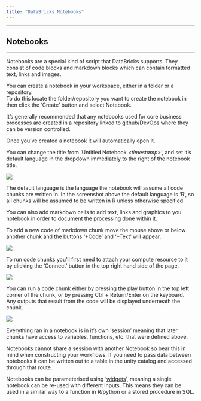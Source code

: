 ```yaml
---
title: "DataBricks Notebooks"
---
```


------------------------------------------------------------------------

## Notebooks

------------------------------------------------------------------------

Notebooks are a special kind of script that DataBricks supports. They consist of code blocks and markdown blocks which can contain formatted text, links and images.

You can create a notebook in your workspace, either in a folder or a repository.\
To do this locate the folder/repository you want to create the notebook in then click the 'Create' button and select Notebook.

::: callout-tip
It's generally recommended that any notebooks used for core business processes are created in a repository linked to github/DevOps where they can be version controlled.
:::

Once you've created a notebook it will automatically open it.

You can change the title from 'Untitled Notebook *\<timestamp\>*', and set it's default language in the dropdown immediately to the right of the notebook title.

![](/images/ada-notebook.png)

The default language is the language the notebook will assume all code chunks are written in. In the screenshot above the default language is 'R', so all chunks will be assumed to be written in R unless otherwise specified.

You can also add markdown cells to add text, links and graphics to you notebook in order to document the processing done within it.

To add a new code of markdown chunk move the mouse above or below another chunk and the buttons '+Code' and '+Text' will appear.

![](/images/ada-notebook-add-chunk.png)

To run code chunks you'll first need to attach your compute resource to it by clicking the 'Connect' button in the top right hand side of the page.

![](/images/ada-notebook-attach.png)

You can run a code chunk either by pressing the play button in the top left corner of the chunk, or by pressing Ctrl + Return/Enter on the keyboard. Any outputs that result from the code will be displayed underneath the chunk.

![](/images/ada-notebook-chunk-output.png)

Everything ran in a notebook is in it's own 'session' meaning that later chunks have access to variables, functions, etc. that were defined above.

Notebooks cannot share a session with another Notebook so bear this in mind when constructing your workflows. If you need to pass data between notebooks it can be written out to a table in the unity catalog and accessed through that route.

Notebooks can be parameterised using '[widgets](https://docs.databricks.com/en/notebooks/widgets.html)', meaning a single notebook can be re-used with different inputs. This means they can be used in a similar way to a function in R/python or a stored procedure in SQL.
